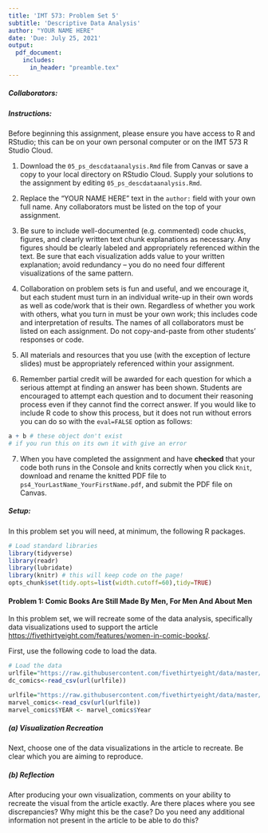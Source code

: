 ```yaml
---
title: 'IMT 573: Problem Set 5'
subtitle: 'Descriptive Data Analysis'
author: "YOUR NAME HERE"
date: 'Due: July 25, 2021'
output: 
  pdf_document:
    includes:
      in_header: "preamble.tex"
---
```


##### Collaborators: <!-- BE SURE TO LIST ALL COLLABORATORS HERE! -->


##### Instructions:

Before beginning this assignment, please ensure you have access to R and RStudio; this can be on your own personal computer or on the IMT 573 R Studio Cloud. 

1. Download the `05_ps_descdataanalysis.Rmd` file from Canvas or save a copy to your local directory on RStudio Cloud. Supply your solutions to the assignment by editing `05_ps_descdataanalysis.Rmd`. 

2. Replace the "YOUR NAME HERE" text in the `author:` field with your own full name. Any collaborators must be listed on the top of your assignment. 

3. Be sure to include well-documented (e.g. commented) code chucks, figures, and clearly written text chunk explanations as necessary. Any figures should be clearly labeled and appropriately referenced within the text. Be sure that each visualization adds value to your written explanation; avoid redundancy -- you do no need four different visualizations of the same pattern.

4.  Collaboration on problem sets is fun and useful, and we encourage it, but each student must turn in an individual write-up in their own words as well as code/work that is their own.  Regardless of whether you work with others, what you turn in must be your own work; this includes code and interpretation of results. The names of all collaborators must be listed on each assignment. Do not copy-and-paste from other students' responses or code.

5. All materials and resources that you use (with the exception of lecture slides) must be appropriately referenced within your assignment.  

6. Remember partial credit will be awarded for each question for which a serious attempt at finding an answer has been shown. Students are \emph{strongly} encouraged to attempt each question and to document their reasoning process even if they cannot find the correct answer. If you would like to include R code to show this process, but it does not run without errors you can do so with the `eval=FALSE` option as follows:

```r
a + b # these object don't exist 
# if you run this on its own it with give an error
```

7. When you have completed the assignment and have **checked** that your code both runs in the Console and knits correctly when you click `Knit`, download and rename the knitted PDF file to `ps4_YourLastName_YourFirstName.pdf`, and submit the PDF file on Canvas.

##### Setup: 

In this problem set you will need, at minimum, the following R packages.

```r
# Load standard libraries
library(tidyverse)
library(readr)
library(lubridate)
library(knitr) # this will keep code on the page!
opts_chunk$set(tidy.opts=list(width.cutoff=60),tidy=TRUE)
```

#### Problem 1: Comic Books Are Still Made By Men, For Men And About Men

In this problem set, we will recreate some of the data analysis, specifically data visualizations used to support the article [https://fivethirtyeight.com/features/women-in-comic-books/](Comic Books Are Still Made By Men, For Men And About Men).

First, use the following code to load the data. 

```r
# Load the data
urlfile="https://raw.githubusercontent.com/fivethirtyeight/data/master/comic-characters/dc-wikia-data.csv"
dc_comics<-read_csv(url(urlfile))

urlfile="https://raw.githubusercontent.com/fivethirtyeight/data/master/comic-characters/marvel-wikia-data.csv"
marvel_comics<-read_csv(url(urlfile))
marvel_comics$YEAR <- marvel_comics$Year
```

##### (a) Visualization Recreation

Next, choose one of the data visualizations in the article to recreate. Be clear which you are aiming to reproduce. 

##### (b) Reflection

After producing your own visualization, comments on your ability to recreate the visual from the article exactly. Are there places where you see discrepancies? Why might this be the case? Do you need any additional information not present in the article to be able to do this?
